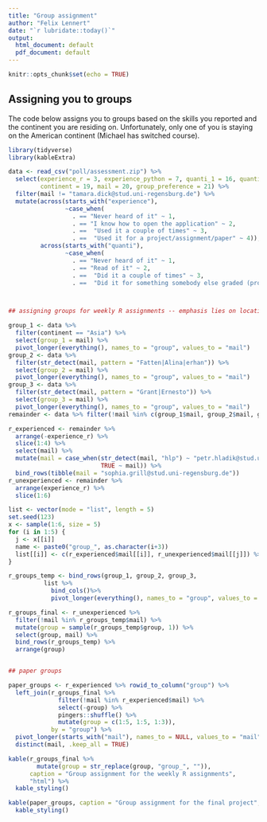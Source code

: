 ```yaml
---
title: "Group assignment"
author: "Felix Lennert"
date: "`r lubridate::today()`"
output:
  html_document: default
  pdf_document: default
---
```


```r
knitr::opts_chunk$set(echo = TRUE)
```

## Assigning you to groups

The code below assigns you to groups based on the skills you reported and the continent you are residing on. Unfortunately, only one of you is staying on the American continent (Michael has switched course). 

```r
library(tidyverse)
library(kableExtra)

data <- read_csv("poll/assessment.zip") %>% 
  select(experience_r = 3, experience_python = 7, quanti_1 = 16, quanti_2 = 17, quanti_3 = 18,
         continent = 19, mail = 20, group_preference = 21) %>% 
  filter(mail != "tamara.dick@stud.uni-regensburg.de") %>% 
  mutate(across(starts_with("experience"), 
                ~case_when(
                  . == "Never heard of it" ~ 1,
                  . == "I know how to open the application" ~ 2,
                  . ==  "Used it a couple of times" ~ 3,
                  . ==  "Used it for a project/assignment/paper" ~ 4)),
         across(starts_with("quanti"), 
                ~case_when(
                  . == "Never heard of it" ~ 1,
                  . == "Read of it" ~ 2,
                  . ==  "Did it a couple of times" ~ 3,
                  . ==  "Did it for something somebody else graded (project/paper/etc.)" ~ 4)))



## assigning groups for weekly R assignments -- emphasis lies on location and stated preferences

group_1 <- data %>% 
  filter(continent == "Asia") %>% 
  select(group_1 = mail) %>% 
  pivot_longer(everything(), names_to = "group", values_to = "mail")
group_2 <- data %>% 
  filter(str_detect(mail, pattern = "Fatten|Alina|erhan")) %>% 
  select(group_2 = mail) %>% 
  pivot_longer(everything(), names_to = "group", values_to = "mail")
group_3 <- data %>% 
  filter(str_detect(mail, pattern = "Grant|Ernesto")) %>% 
  select(group_3 = mail) %>% 
  pivot_longer(everything(), names_to = "group", values_to = "mail")
remainder <- data %>% filter(!mail %in% c(group_1$mail, group_2$mail, group_3$mail)) %>% select(mail, experience_r)                     

r_experienced <- remainder %>% 
  arrange(-experience_r) %>% 
  slice(1:4) %>% 
  select(mail) %>% 
  mutate(mail = case_when(str_detect(mail, "hlp") ~ "petr.hladik@stud.uni-regensburg.de",
                          TRUE ~ mail)) %>% 
  bind_rows(tibble(mail = "sophia.grill@stud.uni-regensburg.de"))
r_unexperienced <- remainder %>% 
  arrange(experience_r) %>% 
  slice(1:6)

list <- vector(mode = "list", length = 5)
set.seed(123)
x <- sample(1:6, size = 5)
for (i in 1:5) {
  j <- x[[i]]
  name <- paste0("group_", as.character(i+3))
  list[[i]] <- c(r_experienced$mail[[i]], r_unexperienced$mail[[j]]) %>% enframe(name = NULL, value = name)
}

r_groups_temp <- bind_rows(group_1, group_2, group_3,
          list %>% 
            bind_cols()%>% 
            pivot_longer(everything(), names_to = "group", values_to = "mail")) 

r_groups_final <- r_unexperienced %>% 
  filter(!mail %in% r_groups_temp$mail) %>% 
  mutate(group = sample(r_groups_temp$group, 1)) %>% 
  select(group, mail) %>% 
  bind_rows(r_groups_temp) %>% 
  arrange(group) 


## paper groups

paper_groups <- r_experienced %>% rowid_to_column("group") %>% 
  left_join(r_groups_final %>%
              filter(!mail %in% r_experienced$mail) %>% 
              select(-group) %>% 
              pingers::shuffle() %>% 
              mutate(group = c(1:5, 1:5, 1:3)),
            by = "group") %>% 
  pivot_longer(starts_with("mail"), names_to = NULL, values_to = "mail") %>% 
  distinct(mail, .keep_all = TRUE)
```

```r
kable(r_groups_final %>% 
        mutate(group = str_replace(group, "group_", "")), 
      caption = "Group assignment for the weekly R assignments",
      "html") %>% 
  kable_styling()
```

```r
kable(paper_groups, caption = "Group assignment for the final project", format = "html") %>% 
  kable_styling()
```

